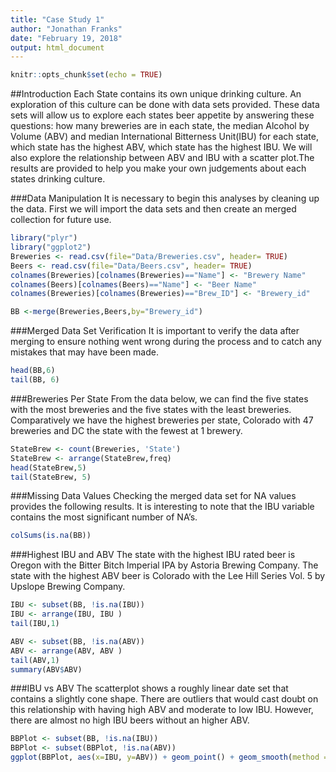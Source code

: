 ```yaml
---
title: "Case Study 1"
author: "Jonathan Franks"
date: "February 19, 2018"
output: html_document
---
```


```r
knitr::opts_chunk$set(echo = TRUE)
```

##Introduction
Each State contains its own unique drinking culture. An exploration of this culture can be done with data sets provided. These data sets will allow us to explore each states beer appetite by answering these questions: how many breweries are in each state, the median Alcohol by Volume (ABV) and median International Bitterness Unit(IBU) for each state, which state has the highest ABV, which state has the highest IBU. We will also explore the relationship between ABV and IBU with a scatter plot.The results are provided to help you make your own judgements about each states drinking culture. 

###Data Manipulation
It is necessary to begin this analyses by cleaning up the data. First we will import the data sets and then create an merged collection for future use.

```r
library("plyr")
library("ggplot2")
Breweries <- read.csv(file="Data/Breweries.csv", header= TRUE)
Beers <- read.csv(file="Data/Beers.csv", header= TRUE)
colnames(Breweries)[colnames(Breweries)=="Name"] <- "Brewery Name"
colnames(Beers)[colnames(Beers)=="Name"] <- "Beer Name"
colnames(Breweries)[colnames(Breweries)=="Brew_ID"] <- "Brewery_id"

BB <-merge(Breweries,Beers,by="Brewery_id")

```

###Merged Data Set Verification
It is important to verify the data after merging to ensure nothing went wrong during the process and to catch any mistakes that may have been made.

```r
head(BB,6)
tail(BB, 6)
```

###Breweries Per State
From the data below, we can find the five states with the most breweries and the five states with the least breweries. Comparatively we have the highest breweries per state, Colorado with 47 breweries and DC the state with the fewest at 1 brewery.

```r
StateBrew <- count(Breweries, 'State')
StateBrew <- arrange(StateBrew,freq)
head(StateBrew,5)
tail(StateBrew, 5)
```

###Missing Data Values
Checking the merged data set for NA values provides the following results. It is interesting to note that the IBU variable contains the most significant number of NA's.

```r
colSums(is.na(BB))
```

###Highest IBU and ABV
The state with the highest IBU rated beer is Oregon with the Bitter Bitch Imperial IPA by Astoria Brewing Company. The state with the highest ABV beer is Colorado with the Lee Hill Series Vol. 5 by Upslope Brewing Company.

```r
IBU <- subset(BB, !is.na(IBU))
IBU <- arrange(IBU, IBU )
tail(IBU,1)

ABV <- subset(BB, !is.na(ABV))
ABV <- arrange(ABV, ABV )
tail(ABV,1)
summary(ABV$ABV)
```

###IBU vs ABV
The scatterplot shows a roughly linear date set that contains a slightly cone shape.
There are outliers that would cast doubt on this relationship with having high ABV and moderate to low IBU. However, there are almost no high IBU beers without an higher ABV.

```r
BBPlot <- subset(BB, !is.na(IBU))
BBPlot <- subset(BBPlot, !is.na(ABV))
ggplot(BBPlot, aes(x=IBU, y=ABV)) + geom_point() + geom_smooth(method = lm, se = FALSE) + labs(title = "IBU vs ABV", x = "IBU", y = "ABV")
```




